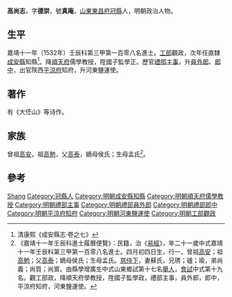 {{Otheruses|other=名为高尚志的其他人物|高尚志}}
{{明清人物信息框
| 姓名 = 高尚志
| 原名 =
| 圖片名稱= 
| 圖片大小 =
| 圖片說明 = 
| 最高職務 = 河東鹽運使
| 國家 = 大明 
| 爵位 =
| 籍貫 = [[山東|山東]][[東昌府|東昌府]][[冠縣|冠縣]]
| 族裔 = 
| 字號 = 字德崇，號真庵
| 諡號 =
| 出生日期 = 生年不詳
| 出生地點 =
| 逝世日期 = 卒年不詳
| 逝世地點 =
| 墓葬 =
| 配偶 = 蘇氏
| 親屬 = 
| 出身 =
* 嘉靖十一年壬辰科同進士出身
| 經歷 =
| 著作 =  
}}
'''高尚志'''{{BD|1512年||？年||Gao高}}，字'''德崇'''，號'''真庵'''，[[山東|山東]][[東昌府|東昌府]][[冠縣|冠縣]]人，明朝政治人物。

== 生平 ==
嘉靖十一年（1532年）壬辰科第三甲第一百零八名進士。[[工部|工部]]觀政，次年任直隸[[成安縣|成安縣]]知縣<ref>清康熙《成安縣志·卷之七》</ref>。降[[順天府|順天府]]儒學教授，陞國子監學正。歷官[[禮部|禮部]][[主事|主事]]，升[[員外郎|員外郎]]、[[郎中|郎中]]，出官陝西[[平涼府|平涼府]]知府，升河東鹽運使。

== 著作 ==
有《大伾山》等诗作。

== 家族 ==
曾祖[[高安|高安]]，祖[[高勉|高勉]]，父[[高泰|高泰]]，嫡母侯氏；生母孟氏<ref>《嘉靖十一年壬辰科進士履曆便覽》：民籍，治《[[易經|易經]]》，年二十一歲中式嘉靖十一年壬辰科第三甲第一百零八名進士。四月初四日生，行一，曾祖[[高安|高安]]；祖[[高勉|高勉]]；父[[高泰|高泰]]；嫡母侯氏；生母孟氏。[[慈侍下|慈侍下]]，妻蘇氏，兄琇；瓐；瑜，弟尚義；尚質；尚賔。由縣學增廣生中式山東鄉試第十七名[[舉人|舉人]]，[[會試|會試]]中式第十九名。觀工部政，降順天府學教授，陞國子監學政，禮部主事，員外郎，郎中，平涼府知府，河東鹽運使。</ref>。

== 參考 ==
{{reflist}}

{{嘉靖十一年壬辰科殿试金榜}}
{{明朝人物小作品}}
{{Authority control}}

{{DEFAULTSORT:Gao高}}
[[Category:高姓|Shang]]
[[Category:冠縣人|Category:冠縣人]]
[[Category:明朝成安縣知縣|Category:明朝成安縣知縣]]
[[Category:明朝順天府儒學教授|Category:明朝順天府儒學教授]]
[[Category:明朝禮部主事|Category:明朝禮部主事]]
[[Category:明朝禮部員外郎|Category:明朝禮部員外郎]]
[[Category:明朝禮部郎中|Category:明朝禮部郎中]]
[[Category:明朝平涼府知府|Category:明朝平涼府知府]]
[[Category:明朝河東鹽運使|Category:明朝河東鹽運使]]
[[Category:明朝工部觀政|Category:明朝工部觀政]]